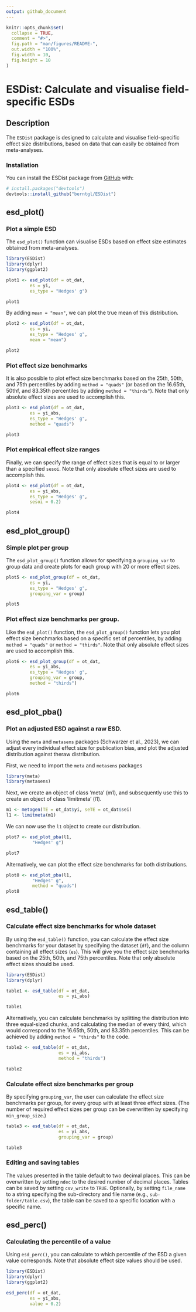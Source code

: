```yaml
---
output: github_document
---
```


<!-- README.md is generated from README.Rmd. Please edit that file -->

```r
knitr::opts_chunk$set(
  collapse = TRUE,
  comment = "#>",
  fig.path = "man/figures/README-",
  out.width = "100%",
  fig.width = 10,
  fig.height = 10
)
```

# ESDist: Calculate and visualise field-specific ESDs

<!-- badges: start -->
<!-- badges: end -->

## Description
The `ESDist` package is designed to calculate and visualise field-specific
effect size distributions, based on data that can easily be obtained from 
meta-analyses.


### Installation

You can install the ESDist package from [GitHub](https://github.com/) with:

``` r
# install.packages("devtools")
devtools::install_github("berntgl/ESDist")
```

## esd_plot()
### Plot a simple ESD

The `esd_plot()` function can visualise ESDs based on effect size estimates 
obtained from meta-analyses.

```r
library(ESDist)
library(dplyr)
library(ggplot2)
```

```r
plot1 <- esd_plot(df = ot_dat,
         es = yi,
         es_type = "Hedges' g")

plot1
```


By adding `mean = "mean"`, we can plot the true mean of this distribution.

```r
plot2 <- esd_plot(df = ot_dat,
         es = yi,
         es_type = "Hedges' g",
         mean = "mean")

plot2
```


### Plot effect size benchmarks

It is also possible to plot effect size benchmarks based on the 25th, 50th, and 
75th percentiles by adding `method = "quads"` (or based on the 16.65th, 50thf, 
and 83.35th percentiles by adding `method = "thirds"`). Note that only absolute 
effect sizes are used to accomplish this.

```r
plot3 <- esd_plot(df = ot_dat,
         es = yi_abs,
         es_type = "Hedges' g",
         method = "quads")

plot3
```


### Plot empirical effect size ranges

Finally, we can specify the range of effect sizes that is equal to or larger 
than a specified `sesoi`. Note that only absolute effect sizes are used to 
accomplish this.

```r
plot4 <- esd_plot(df = ot_dat,
         es = yi_abs,
         es_type = "Hedges' g",
         sesoi = 0.2)

plot4
```


## esd_plot_group()
### Simple plot per group

The `esd_plot_group()` function allows for specifying a `grouping_var` to group 
data and create plots for each group with 20 or more effect sizes. 

```r
plot5 <- esd_plot_group(df = ot_dat,
         es = yi,
         es_type = "Hedges' g",
         grouping_var = group)

plot5
```


### Plot effect size benchmarks per group.
Like the `esd_plot()` function, the `esd_plot_group()` function lets you plot
effect size benchmarks based on a specific set of percentiles, by adding 
`method = "quads"` or `method = "thirds"`. Note that only absolute effect sizes
are used to accomplish this.

```r
plot6 <- esd_plot_group(df = ot_dat,
         es = yi_abs,
         es_type = "Hedges' g",
         grouping_var = group,
         method = "thirds")

plot6
```

## esd_plot_pba()
### Plot an adjusted ESD against a raw ESD.
Using the `meta` and `metasens` packages (Schwarzer et al., 2023), we can 
adjust every individual effect size for publication bias, and plot the adjusted 
distribution against theraw distribution. 

First, we need to import the `meta` and `metasens` packages

```r
library(meta)
library(metasens)
```

Next, we create an object of class 'meta' (m1), and subsequently use this
to create an object of class 'limitmeta' (l1). 

```r
m1 <- metagen(TE = ot_dat$yi, seTE = ot_dat$sei)
l1 <- limitmeta(m1)
```

We can now use the `l1` object to create our distribution.

```r
plot7 <- esd_plot_pba(l1, 
          "Hedges' g")

plot7
```

Alternatively, we can plot the effect size benchmarks for both distributions.

```r
plot8 <- esd_plot_pba(l1, 
          "Hedges' g",
          method = "quads")
plot8
```

## esd_table()
### Calculate effect size benchmarks for whole dataset
By using the `esd_table()` function, you can calculate the effect size 
benchmarks for your dataset by specifying the dataset (`df`), and the column 
containing all effect sizes (`es`). This will give you the effect size 
benchmarks based on the 25th, 50th, and 75th percentiles. Note that only 
absolute effect sizes should be used.

```r
library(ESDist)
library(dplyr)
```

```r
table1 <- esd_table(df = ot_dat,
                    es = yi_abs)

table1
```

Alternatively, you can calculate benchmarks by splitting the distribution into 
three equal-sized chunks, and calculating the median of every third, which would
correspond to the 16.65th, 50th, and 83.35th percentiles. This can be achieved
by adding `method = "thirds"` to the code.

```r
table2 <- esd_table(df = ot_dat,
                    es = yi_abs,
                    method = "thirds")

table2
```

### Calculate effect size benchmarks per group
By specifying `grouping_var`, the user can calculate the effect size benchmarks
per group, for every group with at least three effect sizes. (The number of 
required effect sizes per group can be overwritten by specifying 
`min_group_size`.)

```r
table3 <- esd_table(df = ot_dat,
                    es = yi_abs,
                    grouping_var = group)

table3
```

### Editing and saving tables
The values presented in the table default to two decimal places. This can be 
overwritten by setting `ndec` to the desired number of decimal places. 
Tables can be saved by setting `csv_write` to `TRUE`. Optionally, by setting
`file_name` to a string specifying the sub-directory and file name (e.g., 
`sub-folder/table.csv`), the table can be saved to a specific location with a
specific name. 

## esd_perc()
### Calculating the percentile of a value
Using `esd_perc()`, you can calculate to which percentile of the ESD a given 
value corresponds. Note that absolute effect size values should be used.

```r
library(ESDist)
library(dplyr)
library(ggplot2)
```

```r
esd_perc(df = ot_dat,
         es = yi_abs,
         value = 0.2)
```
